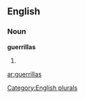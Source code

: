 
==English==

===Noun===
'''guerrillas'''

# {{plural of|[[guerrilla]]}}

[[Category:English plurals]]

[[ar:guerrillas]]